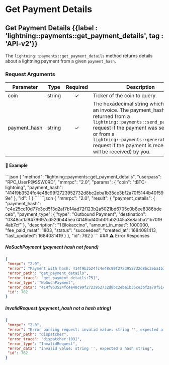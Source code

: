 
# Get Payment Details

## Get Payment Details {{label : 'lightning::payments::get_payment_details', tag : 'API-v2'}}

The `lightning::payments::get_payment_details` method returns details about a lightning payment from a given `payment_hash`.

### Request Arguments

| Parameter     | Type   | Required | Description                                                                                                                                                                                                                                                                             |
| ------------- | ------ | :------: | --------------------------------------------------------------------------------------------------------------------------------------------------------------------------------------------------------------------------------------------------------------------------------------- |
| coin          | string |     ✓    | Ticker of the coin to query.                                                                                                                                                                                                                                                            |
| payment_hash | string |     ✓    | The hexadecimal string which identifies an invoice. The payment_hash is returned from a `lightning::payments::send_payment` request if the payment was sent by you, or from a `lightning::payments::generate_invoice` request if the payment is received (or will be received) by you. |

#### 📌 Example

<CodeGroup title="Get Payment Details" tag="POST" label="lightning::payments::get_payment_details" mm2MethodDecorate="true">
  ```json
  {
    "method": "lightning::payments::get_payment_details",
    "userpass": "RPC_UserP@SSW0RD",
    "mmrpc": "2.0",
    "params": {
      "coin": "tBTC-lightning",
      "payment_hash": "414f9b3524fc4e48c99f2723952732d8bc2eba1b35ce3bf2a70f5144b40f599e"
    },
    "id": 1
  }
  ```
</CodeGroup>

<CollapsibleSection expandedText="Hide Response" collapsedText="Show Response">
  ```json
  {
   "mmrpc": "2.0",
   "result": {
    "payment_details": {
     "payment_hash": "c4e25cc10d77e3cd5f3d2af7b14ad72f123b2a5021bd6705c0b8ee8386bdeceb",
     "payment_type": {
      "type": "Outbound Payment",
      "destination": "0348cc1a9479697cd52db445ea74149ad40bb01bb2045a3e8acba21b70f94ab7cf"
     },
     "description": "1 Blokaccino",
     "amount_in_msat": 1000000,
     "fee_paid_msat": 1803,
     "status": "succeeded",
     "created_at": 1684081413,
     "last_updated": 1684081419
    }
   },
   "id": 762
  }
  ```
</CollapsibleSection>

<CollapsibleSection expandedText="Hide Error Responses" collapsedText="Show Error Responses">
  ### ⚠️ Error Responses

  ##### NoSuchPayment (payment hash not found)

  ```json
  {
   "mmrpc": "2.0",
   "error": "Payment with hash: 414f9b3524fc4e48c99f2723952732d8bc2eba1b35ce3bf2a70f5144b40f599e is not found",
   "error_path": "get_payment_details",
   "error_trace": "get_payment_details:75]",
   "error_type": "NoSuchPayment",
   "error_data": "414f9b3524fc4e48c99f2723952732d8bc2eba1b35ce3bf2a70f5144b40f599e",
   "id": 762
  }
  ```

  ##### InvalidRequest (payment_hash not a hash string)

  ```json
  {
   "mmrpc": "2.0",
   "error": "Error parsing request: invalid value: string '', expected a hash string",
   "error_path": "dispatcher",
   "error_trace": "dispatcher:109]",
   "error_type": "InvalidRequest",
   "error_data": "invalid value: string '', expected a hash string",
   "id": 762
  }
  ```
</CollapsibleSection> 
